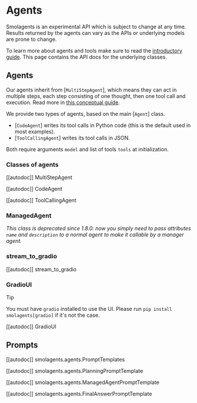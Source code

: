 # Agents

<Tip warning={true}>

Smolagents is an experimental API which is subject to change at any time. Results returned by the agents
can vary as the APIs or underlying models are prone to change.

</Tip>

To learn more about agents and tools make sure to read the [introductory guide](../index). This page
contains the API docs for the underlying classes.

## Agents

Our agents inherit from [`MultiStepAgent`], which means they can act in multiple steps, each step consisting of one thought, then one tool call and execution. Read more in [this conceptual guide](../conceptual_guides/react).

We provide two types of agents, based on the main [`Agent`] class.
  - [`CodeAgent`] writes its tool calls in Python code (this is the default used in most examples).
  - [`ToolCallingAgent`] writes its tool calls in JSON.

Both require arguments `model` and list of tools `tools` at initialization.

### Classes of agents

[[autodoc]] MultiStepAgent

[[autodoc]] CodeAgent

[[autodoc]] ToolCallingAgent

### ManagedAgent

_This class is deprecated since 1.8.0: now you simply need to pass attributes `name` and `description` to a normal agent to make it callable by a manager agent._

### stream_to_gradio

[[autodoc]] stream_to_gradio

### GradioUI

> [!TIP]
> You must have `gradio` installed to use the UI. Please run `pip install smolagents[gradio]` if it's not the case.

[[autodoc]] GradioUI

## Prompts

[[autodoc]] smolagents.agents.PromptTemplates

[[autodoc]] smolagents.agents.PlanningPromptTemplate

[[autodoc]] smolagents.agents.ManagedAgentPromptTemplate

[[autodoc]] smolagents.agents.FinalAnswerPromptTemplate
